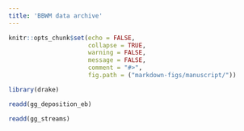 ```yaml
---
title: 'BBWM data archive'
---
```


```r
knitr::opts_chunk$set(echo = FALSE,
                      collapse = TRUE,
                      warning = FALSE,
                      message = FALSE,
                      comment = "#>",
                      fig.path = ("markdown-figs/manuscript/"))

library(drake)
```

```r
readd(gg_deposition_eb)
```

```r
readd(gg_streams)
```

